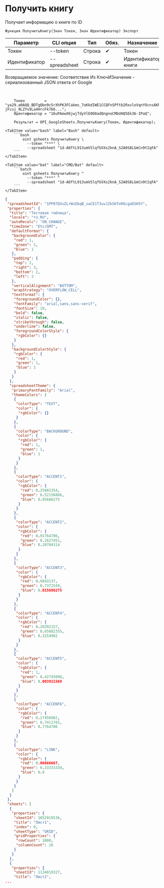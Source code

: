 ﻿---
sidebar_position: 2
description: Получить книгу и другие функции для работы с Google Sheets в Открытом пакете интеграций - бесплатной open-source библиотеке интеграций для 1С:Предприятие 8, OneScript и CLI
keywords: [1C, 1С, 1С:Предприятие, 1С:Предприятие 8.3, API, Интеграция, Сервисы, Обмен, OneScript, CLI, Google Sheets]
---


# Получить книгу
 Получает информацию о книге по ID



`Функция ПолучитьКнигу(Знач Токен, Знач Идентификатор) Экспорт`

  | Параметр | CLI опция | Тип | Обяз. | Назначение |
  |-|-|-|-|-|
  | Токен | --token | Строка | &#x2714; | Токен |
  | Идентификатор | --spreadsheet | Строка | &#x2714; | Идентификатор книги |

  
  Возвращаемое значение:   Соответствие Из КлючИЗначение - сериализованный JSON ответа от Google

<br/>



```bsl title="Пример использования для 1С:Предприятие/OneScript"
    Токен         = "ya29.a0AQQ_BDTgQbn9c5rXhPK3FCakms_7oKkdIWE1CCQFnSPftb2RxvloVqnYOcnsAKhXrD0Gq8Tz2Kgn5IBXG5E25uksZfvvTtXob-jFcuj_9LZYs9La4HrcFk766...";
    Идентификатор = "16uPAewX6jwjTdyVlE0O8adQngnoCMbUHQ5Ek36-IPaQ";

    Результат = OPI_GoogleSheets.ПолучитьКнигу(Токен, Идентификатор);
```
    

 <Tabs>
  
    <TabItem value="bash" label="Bash" default>
        ```bash
            oint gsheets ПолучитьКнигу \
              --token "***" \
              --spreadsheet "1d-AOftL913umVSlqfGVXs2knA_S2A0S8LGmCn9tIqFA"
        ```
    </TabItem>
  
    <TabItem value="bat" label="CMD/Bat" default>
        ```batch
            oint gsheets ПолучитьКнигу ^
              --token "***" ^
              --spreadsheet "1d-AOftL913umVSlqfGVXs2knA_S2A0S8LGmCn9tIqFA"
        ```
    </TabItem>
</Tabs>


```json title="Результат"
{
 "spreadsheetId": "1PP07QVuZLrWsEbqB_saCE1T3uvJZkSKToROcgaDSH5Y",
 "properties": {
  "title": "Тестовая таблица",
  "locale": "ru_RU",
  "autoRecalc": "ON_CHANGE",
  "timeZone": "Etc/GMT",
  "defaultFormat": {
   "backgroundColor": {
    "red": 1,
    "green": 1,
    "blue": 1
   },
   "padding": {
    "top": 2,
    "right": 3,
    "bottom": 2,
    "left": 3
   },
   "verticalAlignment": "BOTTOM",
   "wrapStrategy": "OVERFLOW_CELL",
   "textFormat": {
    "foregroundColor": {},
    "fontFamily": "arial,sans,sans-serif",
    "fontSize": 10,
    "bold": false,
    "italic": false,
    "strikethrough": false,
    "underline": false,
    "foregroundColorStyle": {
     "rgbColor": {}
    }
   },
   "backgroundColorStyle": {
    "rgbColor": {
     "red": 1,
     "green": 1,
     "blue": 1
    }
   }
  },
  "spreadsheetTheme": {
   "primaryFontFamily": "Arial",
   "themeColors": [
    {
     "colorType": "TEXT",
     "color": {
      "rgbColor": {}
     }
    },
    {
     "colorType": "BACKGROUND",
     "color": {
      "rgbColor": {
       "red": 1,
       "green": 1,
       "blue": 1
      }
     }
    },
    {
     "colorType": "ACCENT1",
     "color": {
      "rgbColor": {
       "red": 0.25882354,
       "green": 0.52156866,
       "blue": 0.95686275
      }
     }
    },
    {
     "colorType": "ACCENT2",
     "color": {
      "rgbColor": {
       "red": 0.91764706,
       "green": 0.2627451,
       "blue": 0.20784314
      }
     }
    },
    {
     "colorType": "ACCENT3",
     "color": {
      "rgbColor": {
       "red": 0.9843137,
       "green": 0.7372549,
       "blue": 0.015686275
      }
     }
    },
    {
     "colorType": "ACCENT4",
     "color": {
      "rgbColor": {
       "red": 0.20392157,
       "green": 0.65882355,
       "blue": 0.3254902
      }
     }
    },
    {
     "colorType": "ACCENT5",
     "color": {
      "rgbColor": {
       "red": 1,
       "green": 0.42745098,
       "blue": 0.003921569
      }
     }
    },
    {
     "colorType": "ACCENT6",
     "color": {
      "rgbColor": {
       "red": 0.27450982,
       "green": 0.7411765,
       "blue": 0.7764706
      }
     }
    },
    {
     "colorType": "LINK",
     "color": {
      "rgbColor": {
       "red": 0.06666667,
       "green": 0.33333334,
       "blue": 0.8
      }
     }
    }
   ]
  }
 },
 "sheets": [
  {
   "properties": {
    "sheetId": 1052919536,
    "title": "Лист1",
    "index": 0,
    "sheetType": "GRID",
    "gridProperties": {
     "rowCount": 1000,
     "columnCount": 26
    }
   }
  },
  {
   "properties": {
    "sheetId": 1134019327,
    "title": "Лист2",
...
```
